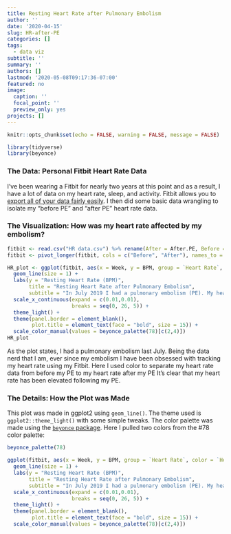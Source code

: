 ```yaml
---
title: Resting Heart Rate after Pulmonary Embolism
author: ''
date: '2020-04-15'
slug: HR-after-PE
categories: []
tags: 
  - data viz
subtitle: ''
summary: ''
authors: []
lastmod: '2020-05-08T09:17:36-07:00'
featured: no
image:
  caption: ''
  focal_point: ''
  preview_only: yes
projects: []
---
```


```r
knitr::opts_chunk$set(echo = FALSE, warning = FALSE, message = FALSE)
```

```r
library(tidyverse)
library(beyonce)
```

### The Data: Personal Fitbit Heart Rate Data

I've been wearing a Fitbit for nearly two years at this point and as a result, I have a lot of data on my heart rate, sleep, and activity. Fitbit allows you to [export all of your data fairly easily](https://help.fitbit.com/articles/en_US/Help_article/1133). I then did some basic data wrangling to isolate my "before PE" and "after PE" heart rate data.

### The Visualization: How was my heart rate affected by my embolism?

```r
fitbit <- read.csv("HR data.csv") %>% rename(After = After.PE, Before = Before.PE)
fitbit <- pivot_longer(fitbit, cols = c("Before", "After"), names_to = "Heart Rate", values_to = "BPM")
```

```r
HR_plot <- ggplot(fitbit, aes(x = Week, y = BPM, group = `Heart Rate`, color = `Heart Rate`)) +
  geom_line(size = 1) +
  labs(y = "Resting Heart Rate (BPM)",
       title = "Resting Heart Rate after Pulmonary Embolism",
       subtitle = "In July 2019 I had a pulmonary embolism (PE). My heart rate increased as a result. \nHere is my resting heart rate six months before my PE and six months after my PE.") +
  scale_x_continuous(expand = c(0.01,0.01), 
                     breaks = seq(0, 26, 5)) +
  theme_light() +
  theme(panel.border = element_blank(),
        plot.title = element_text(face = "bold", size = 15)) +
  scale_color_manual(values = beyonce_palette(78)[c(2,4)])
HR_plot
```

As the plot states, I had a pulmonary embolism last July. Being the data nerd that I am, ever since my embolism I have been obsessed with tracking my heart rate using my Fitbit. Here I used color to separate my heart rate data from before my PE to my heart rate after my PE It's clear that my heart rate has been elevated following my PE.

### The Details: How the Plot was Made

This plot was made in ggplot2 using `geom_line()`. The theme used is `ggplot2::theme_light()` with some simple tweaks. The color palette was made using the [`beyonce` package](https://github.com/dill/beyonce). Here I pulled two colors from the #78 color palette:

```r
beyonce_palette(78)
```


```r
ggplot(fitbit, aes(x = Week, y = BPM, group = `Heart Rate`, color = `Heart Rate`)) +
  geom_line(size = 1) +
  labs(y = "Resting Heart Rate (BPM)",
       title = "Resting Heart Rate after Pulmonary Embolism",
       subtitle = "In July 2019 I had a pulmonary embolism (PE). My heart rate increased as a result. \nHere is my resting heart rate six months before my PE and six months after my PE.") +
  scale_x_continuous(expand = c(0.01,0.01), 
                     breaks = seq(0, 26, 5)) +
  theme_light() +
  theme(panel.border = element_blank(),
        plot.title = element_text(face = "bold", size = 15)) +
  scale_color_manual(values = beyonce_palette(78)[c(2,4)])
```